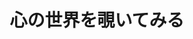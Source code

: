 ﻿---
title: "心の世界を覗いてみる"
category: "その他"
vol: 36
interviewee: "中川 正宣 "
url: ""
tags: ["学習","動物","思考"]
pdf: "36-4.pdf"
career: ""
pdfurl: "36-4/36-4.pdf"
preface: "LANDFALLで初めて訪れた教職系の研究室。動物の行動に注目し、効率のよい問題解決にむけての学習・思考過程を分析する。"
---
